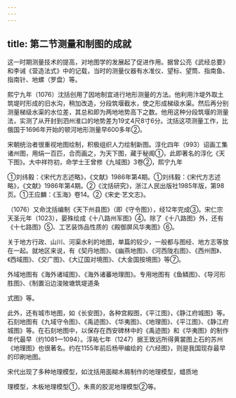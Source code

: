 ```yaml
---
---
---
```

title: 第二节测量和制图的成就
---



这一时期测量技术的提高，对地图学的发展起了促进作用。据曾公亮《武经总要》和李诫《营造法式》中的记载，当时的测量仪器有水准仪、望标、望筒、指南鱼、指南针、地螺（罗盘）等。

熙宁九年（1076）沈括创用了因地制宜进行地形测量的方法。他利用汴堤外取土筑堤时形成的旧水沟，稍加改造，分段筑堰截水，使之形成梯级水渠。然后再分别测量梯级水渠的水位差，其总和即为两地地势高下之数。他用这种分段筑堰的测量法，实测了从开封到泗州淮口的地势差为19丈4尺8寸6分。沈括这项测量工作，比俄国于1696年开始的顿河地形测量早600多年②。

宋朝统治者很重视地图绘制，积极组织人力绘制新图。淳化四年（993）诏画工集诸州图，用绢一百匹，合而画之，为天下图，藏于秘阁①，此即著名的淳化《天下图》。大中祥符初，命学士王曾修《九域图》3卷②，熙宁九年

①刘纬毅：《宋代方志述略》，《文献》1986年第4期。①刘纬毅：《宋代方志述略》，《文献》1986年第4期。②《沈括研究》，浙江人民出版社1985年版，第98页。①王应麟：《玉海》卷14。②《宋史·艺文志》。

（1076）又命沈括编制《天下州县图》（即《守令图》），经12年完成③。宋仁宗天圣元年（1023），晏殊绘成《十八路州军图》④。除了《十八路图》外，还有《十七路图》⑤、工艺装饰品性质的《殿御屏风华夷图》⑥。

关于地方行政、山川、河渠水利的地图，单篇的较少，一般都与图经、地方志等放在一起。就地区来说，有《契丹地图》、《幽燕地图》、《河西陇右图》、《西州图》、《西域图》、《交广图》、《大辽国对境图》、《大金国按境图》等⑦。

外域地图有《海外诸域图》、《海外诸蕃地理图》。专用地图有《鱼鳞图》、《导河形胜图》、《制置沿边浚陂塘筑堤道条

式图》等。

此外，还有城市地图，如《长安图》，各种宫殿图，《平江图》，《静江府城图》等。石刻地图有《九域守令图》、《禹迹图》、《华夷图》、《地理图》、《平江图》、《静江府城图》等。在石刻地图中，以保存在西安碑林中的《禹迹图》和《华夷图》的制作年代最早（约1081—1094）。淳祐七年（1247）据王致远所得黄裳图上石的苏州《地理图》也很著名。约在1155年前后杨甲编绘的《六经图》，则是我国现存最早的印刷地图。

宋代出现了多种地理模型，如沈括用面糊木屑制作的地理模型，蜡质地

理模型，木板地理模型①，朱熹的胶泥地理模型②等。